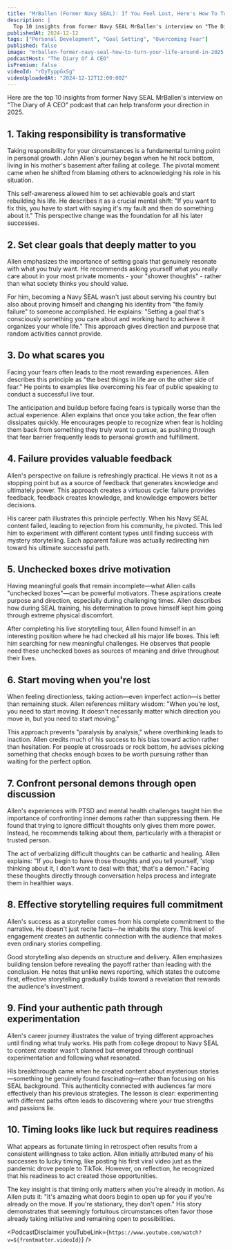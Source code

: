 ```yaml
---
title: "MrBallen (Former Navy SEAL): If You Feel Lost, Here's How To Turn Your Life Around In 2025!"
description: |
  Top 10 insights from former Navy SEAL MrBallen's interview on "The Diary of A CEO" podcast that can help transform your direction in 2025.
publishedAt: 2024-12-12
tags: ["Personal Development", "Goal Setting", "Overcoming Fear"]
published: false
image: "mrballen-former-navy-seal-how-to-turn-your-life-around-in-2025.jpg"
podcastHost: "The Diary Of A CEO"
isPremium: false
videoId: "rDyTyppGxSg"
videoUploadedAt: "2024-12-12T12:00:00Z"
---
```



<PodcastSummaryPageLayout frontmatter={frontmatter}>
Here are the top 10 insights from former Navy SEAL MrBallen's interview on "The Diary of A CEO" podcast that can help transform your direction in 2025.

## 1. Taking responsibility is transformative

Taking responsibility for your circumstances is a fundamental turning point in personal growth. John Allen's journey began when he hit rock bottom, living in his mother's basement after failing at college. The pivotal moment came when he shifted from blaming others to acknowledging his role in his situation.

This self-awareness allowed him to set achievable goals and start rebuilding his life. He describes it as a crucial mental shift: "If you want to fix this, you have to start with saying it's my fault and then do something about it." This perspective change was the foundation for all his later successes.

## 2. Set clear goals that deeply matter to you

Allen emphasizes the importance of setting goals that genuinely resonate with what you truly want. He recommends asking yourself what you really care about in your most private moments - your "shower thoughts" - rather than what society thinks you should value.

For him, becoming a Navy SEAL wasn't just about serving his country but also about proving himself and changing his identity from "the family failure" to someone accomplished. He explains: "Setting a goal that's consciously something you care about and working hard to achieve it organizes your whole life." This approach gives direction and purpose that random activities cannot provide.

## 3. Do what scares you

Facing your fears often leads to the most rewarding experiences. Allen describes this principle as "the best things in life are on the other side of fear." He points to examples like overcoming his fear of public speaking to conduct a successful live tour.

The anticipation and buildup before facing fears is typically worse than the actual experience. Allen explains that once you take action, the fear often dissipates quickly. He encourages people to recognize when fear is holding them back from something they truly want to pursue, as pushing through that fear barrier frequently leads to personal growth and fulfillment.

## 4. Failure provides valuable feedback

Allen's perspective on failure is refreshingly practical. He views it not as a stopping point but as a source of feedback that generates knowledge and ultimately power. This approach creates a virtuous cycle: failure provides feedback, feedback creates knowledge, and knowledge empowers better decisions.

His career path illustrates this principle perfectly. When his Navy SEAL content failed, leading to rejection from his community, he pivoted. This led him to experiment with different content types until finding success with mystery storytelling. Each apparent failure was actually redirecting him toward his ultimate successful path.

## 5. Unchecked boxes drive motivation

Having meaningful goals that remain incomplete—what Allen calls "unchecked boxes"—can be powerful motivators. These aspirations create purpose and direction, especially during challenging times. Allen describes how during SEAL training, his determination to prove himself kept him going through extreme physical discomfort.

After completing his live storytelling tour, Allen found himself in an interesting position where he had checked all his major life boxes. This left him searching for new meaningful challenges. He observes that people need these unchecked boxes as sources of meaning and drive throughout their lives.

## 6. Start moving when you're lost

When feeling directionless, taking action—even imperfect action—is better than remaining stuck. Allen references military wisdom: "When you're lost, you need to start moving. It doesn't necessarily matter which direction you move in, but you need to start moving."

This approach prevents "paralysis by analysis," where overthinking leads to inaction. Allen credits much of his success to his bias toward action rather than hesitation. For people at crossroads or rock bottom, he advises picking something that checks enough boxes to be worth pursuing rather than waiting for the perfect option.

## 7. Confront personal demons through open discussion

Allen's experiences with PTSD and mental health challenges taught him the importance of confronting inner demons rather than suppressing them. He found that trying to ignore difficult thoughts only gives them more power. Instead, he recommends talking about them, particularly with a therapist or trusted person.

The act of verbalizing difficult thoughts can be cathartic and healing. Allen explains: "If you begin to have those thoughts and you tell yourself, 'stop thinking about it, I don't want to deal with that,' that's a demon." Facing these thoughts directly through conversation helps process and integrate them in healthier ways.

## 8. Effective storytelling requires full commitment

Allen's success as a storyteller comes from his complete commitment to the narrative. He doesn't just recite facts—he inhabits the story. This level of engagement creates an authentic connection with the audience that makes even ordinary stories compelling.

Good storytelling also depends on structure and delivery. Allen emphasizes building tension before revealing the payoff rather than leading with the conclusion. He notes that unlike news reporting, which states the outcome first, effective storytelling gradually builds toward a revelation that rewards the audience's investment.

## 9. Find your authentic path through experimentation

Allen's career journey illustrates the value of trying different approaches until finding what truly works. His path from college dropout to Navy SEAL to content creator wasn't planned but emerged through continual experimentation and following what resonated.

His breakthrough came when he created content about mysterious stories—something he genuinely found fascinating—rather than focusing on his SEAL background. This authenticity connected with audiences far more effectively than his previous strategies. The lesson is clear: experimenting with different paths often leads to discovering where your true strengths and passions lie.

## 10. Timing looks like luck but requires readiness

What appears as fortunate timing in retrospect often results from a consistent willingness to take action. Allen initially attributed many of his successes to lucky timing, like posting his first viral video just as the pandemic drove people to TikTok. However, on reflection, he recognized that his readiness to act created those opportunities.

The key insight is that timing only matters when you're already in motion. As Allen puts it: "It's amazing what doors begin to open up for you if you're already on the move. If you're stationary, they don't open." His story demonstrates that seemingly fortuitous circumstances often favor those already taking initiative and remaining open to possibilities.

<PodcastDisclaimer
  youTubeLink={`https://www.youtube.com/watch?v=${frontmatter.videoId}`}
/>

</PodcastSummaryPageLayout>
